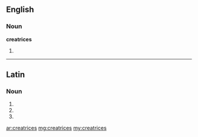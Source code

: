 ==English==

===Noun===
'''creatrices''' {{p}}

# {{plural of|[[creatrix#English|creatrix]]}}

----

==Latin==

===Noun===
{{la-noun-form|creātrīcēs}}

# {{inflection of|creatrix|creātrix|nom|p|lang=la}}
# {{inflection of|creatrix|creātrix|acc|p|lang=la}}
# {{inflection of|creatrix|creātrix|voc|p|lang=la}}

[[ar:creatrices]]
[[mg:creatrices]]
[[my:creatrices]]